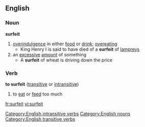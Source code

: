 ==English==
===Noun===
'''surfeit'''   
#[[overindulgence]] in either [[food]] or [[drink]]; [[overeat]]ing
#* King Henry I is said to have died of a '''surfeit''' of [[lamprey]]s
#an [[excessive]] [[amount]] of something
#* A '''surfeit''' of wheat is driving down the price
{{seeCites}}

===Verb===
'''to surfeit'''  ([[transitive]] or [[intransitive]])
#to [[eat]] or [[feed]] too much

[[Category:English intransitive verbs]]
[[Category:English nouns]]
[[Category:English transitive verbs]]

[[fr:surfeit]]
[[vi:surfeit]]